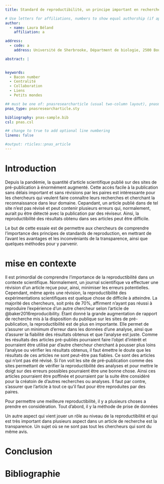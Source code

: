 ```yaml
---
title: Standard de reproductibilité, un principe important en recherche.   

# Use letters for affiliations, numbers to show equal authorship (if applicable) and to indicate the corresponding author
author:
  - name: Laura Béland
    affiliation: a

address:
  - code: a
    address: Université de Sherbrooke, Départment de biologie, 2500 Boulevard de l'Université, Sherbrooke, Québec, J1K 2R1

abstract: |
  

keywords:
  - Bacon number
  - Centralité
  - Collaboration
  - Liens 
  - Petits mondes

## must be one of: pnasresearcharticle (usual two-column layout), pnasmathematics (one column layout), or pnasinvited (invited submissions only)
pnas_type: pnasresearcharticle.sty

bibliography: pnas-sample.bib
csl: pnas.csl

## change to true to add optional line numbering
lineno: false

#output: rticles::pnas_article
---
```


# Introduction

Depuis la pandémie, la quantité d'article scientifique publié sur des sites de pré-publication à énormément augmenté. Cette accès facile à la publication sans délais important et sans révisions par les paires est intéressante pour les chercheurs qui veulent faire connaître leurs recherches et cherchant la reconnaissance dans leur domaine. Cepandant, un article publié dans de tel site n'est pas révisé et peut contenir plusieurs erreurs qui, normalement, aurait pu être détecté avec la publication par des réviseur. Ainsi, la reproductibilité des résultats obtenu dans ses articles peut être difficile.

Le but de cette essaie est de permettre aux chercheurs de comprendre l'importance des principes de standards de reproduction, en mettrant de l'avant les avantages et les inconvéniants de la transparence, ainsi que quelques méthodes pour y parvenir.

# mise en contexte

Il est primordial de comprendre l'importance de la reproductibilité dans un contexte scientifique. Normalement, un journal scientifique va effectuer une révision d'un article reçue pour, ainsi, minimiser les erreurs potentielles. Cependant, même après une révision, la reproductibilité des expérimentations scientifiques est quelque chose de difficile à atteindre. La majorité des chercheurs, soit près de 70%, affirment n'ayant pas réussi à reproduire l'expérience d'un autre chercheur selon l'article de @baker2016reproducibility. Étant donné la grande augmentation de rapport de recherche mis à la disposition du publique sur les sites de pré-publication, la reproductibilité est de plus en importante. Elle permet de s'assurer un minimum d'erreur dans les données d'une analyse, ainsi que d'assurer la fiabilité des résultats obtenus et que l'analyse est juste. Comme les résultats des articles pré-publiés pourraient faire l'objet d'intérêt et pourraient être utilisé par d'autre chercheur cherchant à pousser plus loins l'analyse ou vérifier les résultats obtenus, il faut émettre le doute que les résultats de ces articles ne sont peut-être pas fiables. Ce sont des articles qui n'ont pas été révisé. Si l'on voit les site de pré-publication comme des sites permettant de vérifier la reproductibilité des analyses et pour mettre le doigt sur des erreurs possibles pourraient être une bonne chose. Ainsi ces articles pourraient être poffinée et pourraient par la suite être considéré pour la créatoin de d'autres recherches ou analyses. Il faut par contre, s'assurer que l'article à tout ce qu'il faut pour être reproduites par des paires.

Pour permettre une meilleure reproductibilité, il y a plusieurs choses a prendre en considération. Tout d'abord, il y la méthode de prise de données


Un autre aspect qui vient jouer un rôle au niveau de la reproductibilité et qui est très important dans plusieurs aspect dans un article de recherche est la transparence. Un sujet où se ne sont pas tout les chercheurs qui sont du même avis.

# Conclusion



\newpage

# Bibliographie {.unnumbered}
